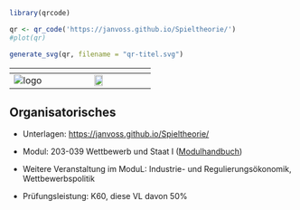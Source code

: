 
```r
library(qrcode)

qr <- qr_code('https://janvoss.github.io/Spieltheorie/')
#plot(qr)

generate_svg(qr, filename = "qr-titel.svg")

```

|       ${}$        |  ${}$  |
|:-----------------:|:--------------------------------------------------:|
| ![logo](logo.png) |    ![](qr-titel.svg){width="30%"}              |


:::{.callout-note 
    icon=false 
    collapse=true }

# Organisatorisches {.unnumbered}

- Unterlagen: <https://janvoss.github.io/Spieltheorie/>

- Modul: 203-039 Wettbewerb und Staat I ([Modulhandbuch](https://www.hfwu.de/fileadmin/user_upload/FAVM/VWL/modulhandbuch/Modulhandbuch_spob_vwl_2015_wise_Stand_2016_WiSe.pdf))

- Weitere Veranstaltung im ModuL: Industrie- und Regulierungsökonomik, Wettbewerbspolitik

- Prüfungsleistung: K60, diese VL davon 50%

:::